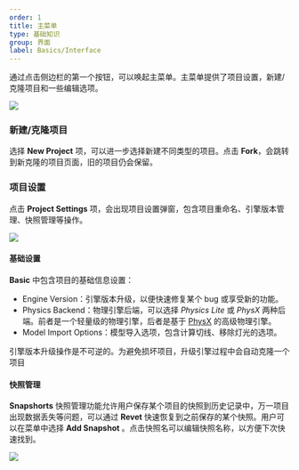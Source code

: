 ```yaml
---
order: 1
title: 主菜单
type: 基础知识
group: 界面
label: Basics/Interface
---
```


通过点击侧边栏的第一个按钮，可以唤起主菜单。主菜单提供了项目设置，新建/克隆项目和一些编辑选项。

<Image src="https://mdn.alipayobjects.com/huamei_fvsq9p/afts/img/A*x2-lTbHZQMwAAAAAAAAAAAAADqiTAQ/original" />

### 新建/克隆项目

选择 **New Project** 项，可以进一步选择新建不同类型的项目。点击 **Fork**，会跳转到新克隆的项目页面，旧的项目仍会保留。

### 项目设置

点击 **Project Settings**  项，会出现项目设置弹窗，包含项目重命名、引擎版本管理、快照管理等操作。

<Image src="https://gw.alipayobjects.com/zos/OasisHub/9cb6b514-2191-40b9-a904-5f5ad79aca73/image-20240319100534596.png" />

#### 基础设置

**Basic** 中包含项目的基础信息设置：

- Engine Version：引擎版本升级，以便快速修复某个 bug 或享受新的功能。
- Physics Backend：物理引擎后端，可以选择  *Physics Lite*  或 *PhysX* 两种后端。前者是一个轻量级的物理引擎，后者是基于 [PhysX](https://developer.nvidia.com/physx-sdk) 的高级物理引擎。
- Model Import Options：模型导入选项，包含计算切线、移除灯光的选项。

<Callout type="warning">
  引擎版本升级操作是不可逆的。为避免损坏项目，升级引擎过程中会自动克隆一个项目
</Callout>

#### 快照管理

**Snapshorts** 快照管理功能允许用户保存某个项目的快照到历史记录中，万一项目出现数据丢失等问题，可以通过 **Revet** 快速恢复到之前保存的某个快照。用户可以在菜单中选择 **Add Snapshot** 。点击快照名可以编辑快照名称，以方便下次快速找到。

<Image src="https://gw.alipayobjects.com/zos/OasisHub/adbd922a-f764-4e54-a7e8-891ebd18a074/image-20240319101033970.png" />